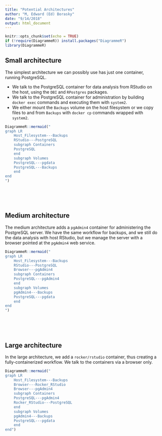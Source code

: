 ```yaml
---
title: "Potential Architectures"
author: "M, Edward (Ed) Borasky"
date: "9/14/2018"
output: html_document
---
```


```r
knitr::opts_chunk$set(echo = TRUE)
if (!require(DiagrammeR)) install.packages("DiagrammeR")
library(DiagrammeR)
```

## Small architecture
The simplest architecture we can possibly use has just one container, running PostgreSQL. 

* We talk to the PostgreSQL container for data analysis from RStudio on the host, using the `DBI` and `RPostgres` packages.
* We talk to the PostgreSQL container for administration by building `docker exec` commands and executing them with `system2`.
* We either mount the `Backups` volume on the host filesystem or we copy files to and from `Backups` with `docker cp` commands wrapped with `system2`.

```r
DiagrammeR::mermaid("
graph LR
    Host_Filesystem---Backups
    RStudio---PostgreSQL
    subgraph Containers
    PostgreSQL
    end
    subgraph Volumes
    PostgreSQL---pgdata
    PostgreSQL---Backups
    end
end
")
```

<br><br><br>

## Medium architecture
The medium architecture adds a `pgAdmin4` container for administering the PostgreSQL server. We have the same workflow for backups, and we still do the data analysis with host RStudio, but we manage the server with a browser pointed at the `pgAdmin4` web service.

```r
DiagrammeR::mermaid("
graph LR
    Host_Filesystem---Backups
    RStudio---PostgreSQL
    Browser---pgAdmin4
    subgraph Containers
    PostgreSQL---pgAdmin4
    end
    subgraph Volumes
    pgAdmin4---Backups
    PostgreSQL---pgdata
    end
end
")
```

<br><br><br>

## Large architecture
In the large architecture, we add a `rocker/rstudio` container, thus creating a fully-containerized workflow. We talk to the containers via a browser only.

```r
DiagrammeR::mermaid("
graph LR
    Host_Filesystem---Backups
    Browser---Rocker_RStudio
    Browser---pgAdmin4
    subgraph Containers
    PostgreSQL---pgAdmin4
    Rocker_RStudio---PostgreSQL
    end
    subgraph Volumes
    pgAdmin4---Backups
    PostgreSQL---pgdata
    end
end")
```
